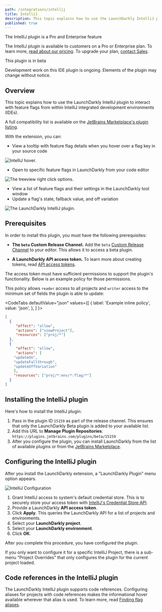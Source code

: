 ```yaml
---
path: /integrations/intellij
title: IntelliJ
description: This topic explains how to use the LaunchDarkly IntelliJ plugin to interact with feature flags from within IntelliJ IDEs.
published: true
---
```


<Callout intent="primary">
<CalloutTitle>The IntelliJ plugin is a Pro and Enterprise feature</CalloutTitle>
<CalloutDescription>

The IntelliJ plugin is available to customers on a Pro or Enterprise plan. To learn more, [read about our pricing](https://launchdarkly.com/pricing/). To upgrade your plan, [contact Sales](https://launchdarkly.com/contact-sales/).

</CalloutDescription>
</Callout>

<Callout intent="info">
<CalloutTitle>This plugin is in beta</CalloutTitle>
<CalloutDescription>

Development work on this IDE plugin is ongoing. Elements of the plugin may change without notice.

</CalloutDescription>
</Callout>

## Overview

This topic explains how to use the LaunchDarkly IntelliJ plugin to interact with feature flags from within IntelliJ integrated development environments (IDEs).

A full compatibility list is available on the [JetBrains Marketplace's plugin listing](https://plugins.jetbrains.com/plugin/15159-launchdarkly).

With the extension, you can:

- View a tooltip with feature flag details when you hover over a flag key in your source code

![IntelliJ hover.](intellij-hover.png)

- Open to specific feature flags in LaunchDarkly from your code editor

![The treeview right click options.](intellij-treeview-right-click.png)

- View a list of feature flags and their settings in the LaunchDarkly tool window
- Update a flag's state, fallback value, and off variation

![The LaunchDarkly IntelliJ plugin.](intellij-treeview.png)

## Prerequisites

In order to install this plugin, you must have the following prerequisites:

* **The `beta` Custom Release Channel.** Add the `beta` [Custom Release Channel](https://plugins.jetbrains.com/docs/marketplace/custom-release-channels.html) to your editor. This allows it to access a beta plugin.

* **A LaunchDarkly API access token.** To learn more about creating tokens, read [API access tokens](/home/account-security/api-access-tokens).

 The access token must have sufficient permissions to support the plugin's functionality. Below is an example policy for those permissions.

 This policy allows `reader` access to all projects and `writer` access to the minimum set of fields the plugin is able to update:

<CodeTabs
  defaultValue="json"
  values={[
    { label: 'Example inline policy', value: 'json', },
  ]
}>

<CodeTabItem value="json">

```json
[
  {
     "effect": "allow",
     "actions": ["viewProject"],
     "resources": ["proj/*"]
  },
  {
     "effect": "allow",
     "actions": [
   	"updateOn",
   	"updateFallthrough",
   	"updateOffVariation"
    ],
    "resources": ["proj/*:env/*:flag/*"]
  }
]
```

</CodeTabItem>
</CodeTabs>

## Installing the IntelliJ plugin

Here's how to install the IntelliJ plugin:

1. Pass in the plugin ID `15159` as part of the release channel. This ensures that only the LaunchDarkly Beta plugin is added to your available list.
2. Add this URL to **Manage Plugin Repositories**: `https://plugins.jetbrains.com/plugins/beta/15159`
3. After you configure the plugin, you can install LaunchDarkly from the list of available plugins or from the [JetBrains Marketplace](https://plugins.jetbrains.com/plugin/15159-launchdarkly).

## Configuring the IntelliJ plugin

After you install the LaunchDarkly extension, a "LaunchDarkly Plugin" menu option appears.

![IntelliJ Configuration](intellij-configuration.png)

1. Grant IntelliJ access to system's default credential store. This is to securely store your access token with [IntelliJ's Credential Store API](https://plugins.jetbrains.com/docs/intellij/persisting-sensitive-data.html).
2. Provide a LaunchDarkly **API access token**.
3. Click **Apply**. This queries the LaunchDarkly API for a list of projects and environments.
4. Select your **LaunchDarkly project**.
5. Select your **LaunchDarkly environment**.
6. Click **OK**.

After you complete this procedure, you have configured the plugin.

If you only want to configure it for a specific IntelliJ Project, there is a sub-menu "Project Overrides" that only configures the plugin for the current project loaded.

## Code references in the IntelliJ plugin

The LaunchDarkly IntelliJ plugin supports code references. Configuring aliases for projects with code references makes the informational hover available wherever that alias is used. To learn more, read [Finding flag aliases](/home/code/code-references#finding-flag-aliases).
